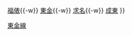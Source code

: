 {{鐵道路線
|模板名稱 = 東金線
|名稱 = [[File:JR logo (east).svg|25px|東日本旅客鐵道|link=東日本旅客鐵道]] [[東金線]]
|代表色 = #ff6600
|車站列表 = [[大網站|大網]]{{-w}} [[福俵站|福俵]]{{-w}} [[東金站|東金]]{{-w}} [[求名站|求名]]{{-w}} [[成東站|成東]]
}}<noinclude>
[[Category:東日本旅客鐵道路線模板|東金線]]
</noinclude>